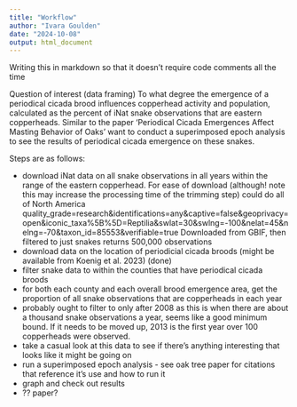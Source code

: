 ```yaml
---
title: "Workflow"
author: "Ivara Goulden"
date: "2024-10-08"
output: html_document
---
```


Writing this in markdown so that it doesn't require code comments all the time

Question of interest (data framing)
To what degree the emergence of a periodical cicada brood influences copperhead activity and population, calculated as the percent of iNat snake observations that are eastern copperheads. Similar to the paper 'Periodical Cicada Emergences Affect Masting Behavior of Oaks' want to conduct a superimposed epoch analysis to see the results of periodical cicada emergence on these snakes.

Steps are as follows:

- download iNat data on all snake observations in all years within the range
of the eastern copperhead. For ease of download (although! note this may increase the processing time of the trimming step) could do all of North America
 quality_grade=research&identifications=any&captive=false&geoprivacy=open&iconic_taxa%5B%5D=Reptilia&swlat=30&swlng=-100&nelat=45&nelng=-70&taxon_id=85553&verifiable=true
 Downloaded from GBIF, then filtered to just snakes
 returns 500,000 observations
- download data on the location of periodicial cicada broods (might be available from Koenig et al. 2023) (done)
- filter snake data to within the counties that have periodical cicada broods
- for both each county and each overall brood emergence area, get the proportion of all snake observations that are copperheads in each year
- probably ought to filter to only after 2008 as this is when there are about a thousand snake observations a year, seems like a good minimum bound. If it needs to be moved up, 2013 is the first year over 100 copperheads were observed. 
- take a casual look at this data to see if there's anything interesting that looks like it might be going on
- run a superimposed epoch analysis - see oak tree paper for citations that reference it's use and how to run it
- graph and check out results
- ?? paper?